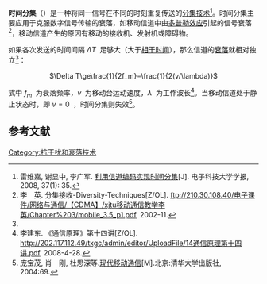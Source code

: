 {{NoteTA|G1=Communication}}
'''时间分集'''（{{lang-en|time diversity}}）是一种将同一信号在不同的时刻重复传送的[[分集技术|分集技术]]<ref>雷维嘉, 谢显中, 李广军. [http://www.paper.edu.cn/index.php/default/journal/downCount/journal-1001-0548(2008)01-0035-04 利用信道编码实现时间分集][J]. 电子科技大学学报, 2008, 37(1): 35.</ref>。时间分集主要应用于克服数字信号传输的衰落，如移动信道中由[[多普勒效应|多普勒效应]]引起的信号衰落<ref name="liying">李　英. 分集接收-Diversity-Techniques[Z/OL]. ftp://210.30.108.40/电子课件/网络与通信/【CDMA】/xjtu移动通信教学李英/Chapter%203/mobile_3.5_p1.pdf{{Dead link|date=2018年7月 |bot=InternetArchiveBot |fix-attempted=no }}, 2002-11.</ref>，移动信道产生的原因有移动的接收机、发射机或障碍物。

如果各次发送的时间间隔 <math>\Delta T \,\!</math> 足够大（大于[[相干时间|相干时间]]），那么信道的[[衰落|衰落]]就相对独立<ref name="liying" />：

<div style="text-align:center"><math>\Delta T\ge\frac{1}{2f_m}=\frac{1}{2(v/\lambda)}</math></div>

式中 <math>f_m \,\!</math> 为衰落频率，<math>v \,\!</math> 为移动台运动速度，<math>\lambda \,\!</math> 为工作波长<ref>李建东. 《通信原理》第十四讲[Z/OL]. http://202.117.112.49/txgc/admin/editor/UploadFile/14通信原理第十四讲.pdf{{dead link|date=2018年3月 |bot=InternetArchiveBot |fix-attempted=yes }}, 2008-4-28.</ref>。当移动信道处于静止状态时，即 <math>v=0 \,\!</math> ，时间分集则失效<ref>庞宝茂, 肖　刚, 杜思深等.[http://books.google.com.hk/books?id=g3BYaiKHi-AC&pg=PA69 现代移动通信][M].北京:清华大学出版社, 2004:69.</ref>。

==参考文献==
{{Reflist}}

{{Com-stub}}

{{分集技术}}

[[Category:抗干扰和衰落技术|Category:抗干扰和衰落技术]]